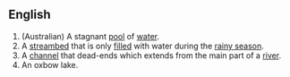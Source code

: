 ==English==
#(Australian) A stagnant [[pool]] of [[water]].
#A [[streambed]] that is only [[filled]] with water during the [[rainy season]].
#A [[channel]] that dead-ends which extends from the main part of a [[river]].
#An oxbow lake.